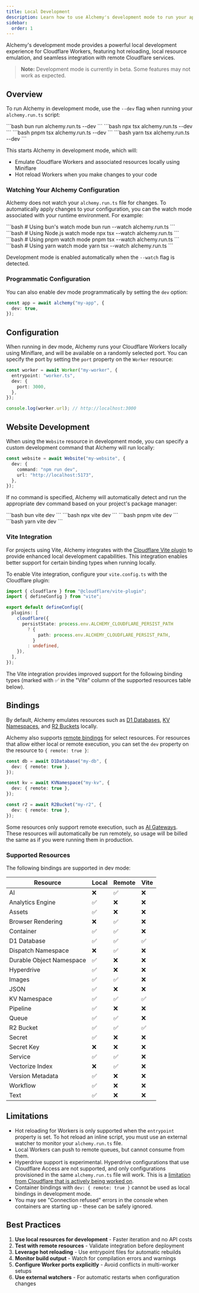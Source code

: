 ```yaml
---
title: Local Development
description: Learn how to use Alchemy's development mode to run your application locally.
sidebar:
  order: 1
---
```



Alchemy's development mode provides a powerful local development experience for Cloudflare Workers, featuring hot reloading, local resource emulation, and seamless integration with remote Cloudflare services.

> **Note:** Development mode is currently in beta. Some features may not work as expected.

## Overview

To run Alchemy in development mode, use the `--dev` flag when running your `alchemy.run.ts` script:

<Tabs syncKey="pkgManager">
  <TabItem label="bun">
    ```bash
    bun run alchemy.run.ts --dev
    ```
  </TabItem>
  <TabItem label="npm">
    ```bash
    npx tsx alchemy.run.ts --dev
    ```
  </TabItem>
  <TabItem label="pnpm">
    ```bash
    pnpm tsx alchemy.run.ts --dev
    ```
  </TabItem>
  <TabItem label="yarn">
    ```bash
    yarn tsx alchemy.run.ts --dev
    ```
  </TabItem>
</Tabs>

This starts Alchemy in development mode, which will:

- Emulate Cloudflare Workers and associated resources locally using Miniflare
- Hot reload Workers when you make changes to your code

### Watching Your Alchemy Configuration

Alchemy does not watch your `alchemy.run.ts` file for changes. To automatically apply changes to your configuration, you can the watch mode associated with your runtime environment. For example:

<Tabs syncKey="pkgManager">
  <TabItem label="bun">
    ```bash
    # Using bun's watch mode
    bun run --watch alchemy.run.ts
    ```
  </TabItem>
  <TabItem label="npm">
    ```bash
    # Using Node.js watch mode
    npx tsx --watch alchemy.run.ts
    ```
  </TabItem>
  <TabItem label="pnpm">
    ```bash
    # Using pnpm watch mode
    pnpm tsx --watch alchemy.run.ts
    ```
  </TabItem>
  <TabItem label="yarn">
    ```bash
    # Using yarn watch mode
    yarn tsx --watch alchemy.run.ts
    ```
  </TabItem>
</Tabs>

Development mode is enabled automatically when the `--watch` flag is detected.

### Programmatic Configuration

You can also enable dev mode programmatically by setting the `dev` option:

```typescript
const app = await alchemy("my-app", {
  dev: true,
});
```

## Configuration

When running in dev mode, Alchemy runs your Cloudflare Workers locally using Miniflare, and will be available on a randomly selected port. You can specify the port by setting the `port` property on the `Worker` resource:

```typescript
const worker = await Worker("my-worker", {
  entrypoint: "worker.ts",
  dev: {
    port: 3000,
  },
});

console.log(worker.url); // http://localhost:3000
```

## Website Development

When using the `Website` resource in development mode, you can specify a custom development command that Alchemy will run locally:

```typescript
const website = await Website("my-website", {
  dev: {
    command: "npm run dev",
    url: "http://localhost:5173",
  },
});
```

If no command is specified, Alchemy will automatically detect and run the appropriate dev command based on your project's package manager:

<Tabs syncKey="pkgManager">
  <TabItem label="bun">
    ```bash
    bun vite dev
    ```
  </TabItem>
  <TabItem label="npm">
    ```bash
    npx vite dev
    ```
  </TabItem>
  <TabItem label="pnpm">
    ```bash
    pnpm vite dev
    ```
  </TabItem>
  <TabItem label="yarn">
    ```bash
    yarn vite dev
    ```
  </TabItem>
</Tabs>

### Vite Integration

For projects using Vite, Alchemy integrates with the [Cloudflare Vite plugin](https://developers.cloudflare.com/workers/development-testing/vite/) to provide enhanced local development capabilities. This integration enables better support for certain binding types when running locally.

To enable Vite integration, configure your `vite.config.ts` with the Cloudflare plugin:

```typescript
import { cloudflare } from "@cloudflare/vite-plugin";
import { defineConfig } from "vite";

export default defineConfig({
  plugins: [
    cloudflare({
      persistState: process.env.ALCHEMY_CLOUDFLARE_PERSIST_PATH
        ? {
            path: process.env.ALCHEMY_CLOUDFLARE_PERSIST_PATH,
          }
        : undefined,
    }),
  ],
});
```

The Vite integration provides improved support for the following binding types (marked with ✅ in the "Vite" column of the supported resources table below).

## Bindings

By default, Alchemy emulates resources such as [D1 Databases](/providers/cloudflare/d1-database), [KV Namespaces](/providers/cloudflare/kv-namespace), and [R2 Buckets](/providers/cloudflare/bucket) locally.

Alchemy also supports [remote bindings](https://developers.cloudflare.com/workers/development-testing/#remote-bindings) for select resources. For resources that allow either local or remote execution, you can set the `dev` property on the resource to `{ remote: true }`:

```typescript
const db = await D1Database("my-db", {
  dev: { remote: true },
});

const kv = await KVNamespace("my-kv", {
  dev: { remote: true },
});

const r2 = await R2Bucket("my-r2", {
  dev: { remote: true },
});
```

Some resources only support remote execution, such as [AI Gateways](/providers/cloudflare/ai-gateway). These resources will automatically be run remotely, so usage will be billed the same as if you were running them in production.

### Supported Resources

The following bindings are supported in dev mode:

| Resource                 | Local | Remote | Vite |
| ------------------------ | ----- | ------ | ---- |
| AI                       | ❌    | ✅     | ❌   |
| Analytics Engine         | ✅    | ❌     | ❌   |
| Assets                   | ✅    | ❌     | ❌   |
| Browser Rendering        | ❌    | ✅     | ❌   |
| Container                | ✅    | ✅     | ❌   |
| D1 Database              | ✅    | ✅     | ✅   |
| Dispatch Namespace       | ❌    | ✅     | ❌   |
| Durable Object Namespace | ✅    | ❌     | ❌   |
| Hyperdrive               | ✅    | ❌     | ❌   |
| Images                   | ✅    | ✅     | ❌   |
| JSON                     | ✅    | ❌     | ❌   |
| KV Namespace             | ✅    | ✅     | ✅   |
| Pipeline                 | ✅    | ❌     | ❌   |
| Queue                    | ✅    | ✅     | ❌   |
| R2 Bucket                | ✅    | ✅     | ✅   |
| Secret                   | ✅    | ❌     | ❌   |
| Secret Key               | ❌    | ❌     | ❌   |
| Service                  | ✅    | ✅     | ❌   |
| Vectorize Index          | ❌    | ✅     | ❌   |
| Version Metadata         | ✅    | ❌     | ❌   |
| Workflow                 | ✅    | ❌     | ❌   |
| Text                     | ✅    | ❌     | ❌   |

## Limitations

- Hot reloading for Workers is only supported when the `entrypoint` property is set. To hot reload an inline script, you must use an external watcher to monitor your `alchemy.run.ts` file.
- Local Workers can push to remote queues, but cannot consume from them.
- Hyperdrive support is experimental. Hyperdrive configurations that use Cloudflare Access are not supported, and only configurations provisioned in the same `alchemy.run.ts` file will work. This is a [limitation from Cloudflare that is actively being worked on](https://developers.cloudflare.com/workers/development-testing/#unsupported-remote-bindings).
- Container bindings with `dev: { remote: true }` cannot be used as local bindings in development mode.
- You may see "Connection refused" errors in the console when containers are starting up - these can be safely ignored.

## Best Practices

1. **Use local resources for development** - Faster iteration and no API costs
2. **Test with remote resources** - Validate integration before deployment
3. **Leverage hot reloading** - Use entrypoint files for automatic rebuilds
4. **Monitor build output** - Watch for compilation errors and warnings
5. **Configure Worker ports explicitly** - Avoid conflicts in multi-worker setups
6. **Use external watchers** - For automatic restarts when configuration changes
